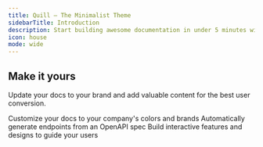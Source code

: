 ```yaml
---
title: Quill — The Minimalist Theme
sidebarTitle: Introduction
description: Start building awesome documentation in under 5 minutes with the Quill theme.
icon: house
mode: wide
---
```



<CardGroup>
  <HeroCard img="/images/setting-up.svg" title="Setting up your docs" description="Everything you need to know about the doc setup process, from start to finish" />
  <HeroCard img="/images/themes.svg" title="Explore themes" description="Explore a variety of themes you can use to spice up the look and feel of your documentation" />
</CardGroup>

## Make it yours

Update your docs to your brand and add valuable content for the best user conversion.

<CardGroup cols={3}>
  <Card
    title="Customize Style"
    icon="palette"
    href="https://mintlify.com/docs/settings/global"
  >
    Customize your docs to your company's colors and brands
  </Card>
  <Card
    title="Reference APIs"
    icon="code"
    href="https://mintlify.com/docs/api-playground/openapi"
  >
    Automatically generate endpoints from an OpenAPI spec
  </Card>
  <Card
    title="Add Components"
    icon="screwdriver-wrench"
    href="https://mintlify.com/docs/components/accordion"
  >
    Build interactive features and designs to guide your users
  </Card>
</CardGroup>
